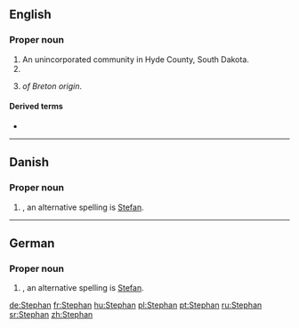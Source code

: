 ==English==
{{wikipedia|Stephan}}

===Proper noun===
{{en-proper noun}}

# An unincorporated community in Hyde County, South Dakota.
# {{given name|male|lang=en}}
# {{surname|from=Breton|lang=en|dot=}} ''of Breton origin''.

====Derived terms====
* {{l|en|stephanite}}

----

==Danish==

===Proper noun===
{{head|da|proper noun}}

# {{given name|male|lang=da}}, an alternative spelling is [[Stefan]].

----

==German==

===Proper noun===
{{de-proper noun|m}}

# {{given name|male|lang=de}}, an alternative spelling is [[Stefan]].

[[de:Stephan]]
[[fr:Stephan]]
[[hu:Stephan]]
[[pl:Stephan]]
[[pt:Stephan]]
[[ru:Stephan]]
[[sr:Stephan]]
[[zh:Stephan]]
